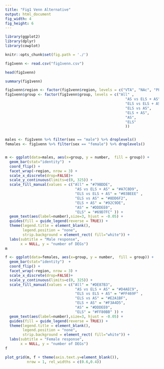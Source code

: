 ```yaml
---
title: "Fig1 Venn Alternative"
output: html_document
fig_width: 4 
fig_height: 6 
---
```


```r
library(ggplot2)
library(dplyr)
library(cowplot)

knitr::opts_chunk$set(fig.path = './')
```

```r
fig1venn <- read.csv("fig1venn.csv")

head(fig1venn)

summary(fig1venn)

fig1venn$region <- factor(fig1venn$region, levels = c("VTA", "NAc", "PFC")) 
fig1venn$group <- factor(fig1venn$group, levels = c("All" ,  
                                                       "AS vs ELS + AS",
                                                       "ELS vs ELS + AS" ,
                                                       "ELS vs AS",
                                                       "ELS + AS",
                                                       "AS",
                                                       "ELS" 
                                                       ))


males <- fig1venn %>% filter(sex == "male") %>% droplevels()
females <- fig1venn %>% filter(sex == "female") %>% droplevels()


m <- ggplot(data=males, aes(x=group, y = number,  fill = group)) + 
  geom_bar(stat="identity")  + 
  coord_flip() + 
  facet_wrap(~region, nrow = 3) +
  scale_x_discrete(drop=FALSE)+
  scale_y_continuous(limits=c(0, 325)) +
  scale_fill_manual(values = c("All" = "#79BDDE",  
                                "AS vs ELS + AS" = "#A7C8D9",
                                "ELS vs ELS + AS" = "#03BEEE" ,
                                "ELS vs AS" = "#8DD6F2",
                                "ELS + AS" = "#92C9DE",
                                "AS" = "#DDDEE0",
                                "ELS" = "#69D7FC" )) +
  geom_text(aes(label=number),size=3, hjust = -0.05) +
  guides(fill = guide_legend(reverse = TRUE)) +
  theme(legend.title = element_blank(),
        legend.position = "none",
        strip.background = element_rect( fill="white")) +
  labs(subtitle = "Male response",
       x = NULL, y = "number of DEGs") 
m

f <- ggplot(data=females, aes(x=group, y = number,  fill = group)) + 
  geom_bar(stat="identity")  + 
  coord_flip() + 
  facet_wrap(~region, nrow = 3) +
  scale_x_discrete(drop=FALSE)+
  scale_y_continuous(limits=c(0, 325)) +
  scale_fill_manual(values = c("All" = "#DE87B3",  
                                "AS vs ELS + AS" = "#D4AEC9",
                                "ELS vs ELS + AS" = "#FF469F" ,
                                "ELS vs AS" = "#E2A1BF",
                                "ELS + AS" = "#F3A4D5",
                                "AS" = "#DDDEE0",
                                "ELS" = "#FF80BB" )) +
  geom_text(aes(label=number),size=3, hjust = -0.05) +
  guides(fill = guide_legend(reverse = TRUE)) +
  theme(legend.title = element_blank(),
        legend.position = "none",
        strip.background = element_rect( fill="white")) +
  labs(subtitle = "Female response",
       x = NULL, y = "number of DEGs") 
f

plot_grid(m, f + theme(axis.text.y=element_blank()), 
          nrow = 1, rel_widths = c(0.6,0.4))
```